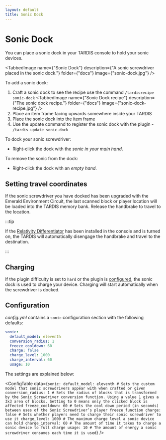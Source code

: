 ```yaml
---
layout: default
title: Sonic Dock
---
```



# Sonic Dock

You can place a sonic dock in your TARDIS console to hold your sonic devices.

<TabbedImage name={"Sonic Dock"} description={"A sonic screwdriver placed in the sonic dock."} folder={"docs"} image={"sonic-dock.jpg"} />

To add a sonic dock:

1. Craft a sonic dock to see the recipe use the command `/tardisrecipe sonic-dock`
   <TabbedImage name={"Sonic Dock recipe"} description={"The sonic dock recipe."} folder={"docs"} image={"sonic-dock-recipe.jpg"} />
2. Place an item frame facing upwards somewhere inside your TARDIS
3. Place the sonic dock into the item frame
4. Use the update command to register the sonic dock with the plugin - `/tardis update sonic-dock`

To dock your sonic screwdriver:

* Right-click the dock with the _sonic in your main hand_.

To remove the sonic from the dock:

* Right-click the dock with an _empty hand_.

## Setting travel coordinates

If the sonic screwdriver you have docked has been upgraded with the Emerald Environment Circuit, the last scanned block or player location will be loaded into the TARDIS memory bank.
Release the handbrake to travel to the location.

:::tip

If the [Relativity Differentiator](flying#how-to-fly) has been installed in the console and is turned on, the TARDIS will automatically disengage the handbrake and travel to the destination.

:::

## Charging

If the plugin difficulty is set to `hard` or the plugin is [configured](#configuration), the sonic dock is used to charge your device. Charging will start automatically when the screwdriver is docked.

## Configuration

_config.yml_ contains a `sonic` configuration section with the following defaults:

```yaml title="/plugins/TARDIS/config.yml"
sonic:
  default_model: eleventh
  conversion_radius: 1
  freeze_cooldown: 60
  charge: false
  charge_level: 1000
  charge_interval: 60
  usage: 10
```

The settings are explained below:

<ConfigTable data={`
sonic:
  default_model: eleventh # Sets the custom model that sonic screwdrivers appear with when crafted or given
  conversion_radius: 1 # Sets the radius of blocks that is transformed by the Sonic Screwdriver conversion function. Using a value 1 gives a 3x3 area of blocks. Setting to 0 means only the clicked block is affected
  freeze_cooldown: 60 # Sets the cool down period (in seconds) between uses of the Sonic Screwdriver’s player freeze function
  charge: false # Sets whether players need to charge their sonic screwdriver to use it
  charge_level: 1000 # The maximum charge level a sonic device can hold
  charge_interval: 60 # The amount of time it takes to charge a sonic device to full charge
  usage: 10 # The amount of energy a sonic screwdriver consumes each time it is used
`} />

